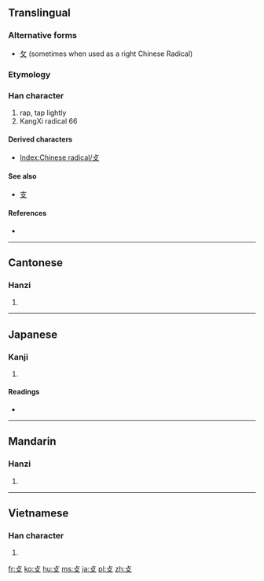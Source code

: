 {{also|撲|支}}
==Translingual==
{{stroke order|type=animate}}

===Alternative forms===
* [[攵]] (sometimes when used as a right Chinese Radical)

===Etymology===
{{Han compound|卜|又|c1=p|c2=s|t1=branch|t2=hand|ls=psc}}

===Han character===
{{Han char|rn=66|rad=攴|as=00|sn=4|four=|canj=卜水 (YE)}}

# rap, tap lightly
# KangXi radical 66

====Derived characters====
* [[Index:Chinese radical/攴]]

====See also====
* [[支]] {{qualifier|graphically similar, appears as variant, as in [[鼓]], [[鼔]]}}

====References====
* {{Han ref|kx=0468.040|dkj=13108|dj=0815.330|hdz=21447.080|uh=6534|ud=25908}}

----

==Cantonese==

===Hanzi===
{{yue-hanzi|jyut=|y=pok3}}

# {{defn|lang=yue|sort=攴00}}

----

==Japanese==

===Kanji===
{{ja-kanji|grade=|rs=攴00}}

# {{defn|lang=ja|sort=攴00}}

====Readings====
* {{ja-readings|on=[[ほく]] (hoku), [[はく]] (haku)|kun=[[うつ]] (utsu)}}

----

==Mandarin==

===Hanzi===
{{cmn-hanzi|pin=[[pū]] ([[pu1]])|wg=p'u<sup>1</sup>}}

# {{defn|lang=cmn|sort=攴00}}

----

==Vietnamese==

===Han character===
{{vi-hantu|[[phộc]]|rs=攴00}}

# {{defn|lang=vi|sort=攴00}}

[[fr:攴]]
[[ko:攴]]
[[hu:攴]]
[[ms:攴]]
[[ja:攴]]
[[pl:攴]]
[[zh:攴]]